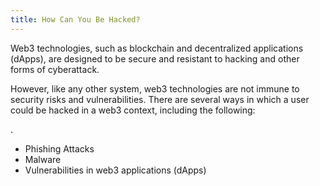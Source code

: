```yaml
---
title: How Can You Be Hacked?
---
```


Web3 technologies, such as blockchain and decentralized applications (dApps), are designed to be secure and resistant to hacking and other forms of cyberattack.

However, like any other system, web3 technologies are not immune to security risks and vulnerabilities. There are several ways in which a user could be hacked in a web3 context, including the following:

. <Nutshell glossaryEntry="content/glossary/CH2-Executing-Malicious-Transactions.mdx" children="Executing Malicious Transactions" />&#x20;

* Phishing Attacks
* Malware
* Vulnerabilities in web3 applications (dApps)

